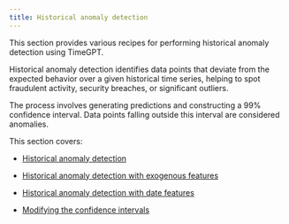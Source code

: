 ```yaml
---
title: Historical anomaly detection
---
```


This section provides various recipes for performing historical anomaly
detection using TimeGPT.

Historical anomaly detection identifies data points that deviate from
the expected behavior over a given historical time series, helping to
spot fraudulent activity, security breaches, or significant outliers.

The process involves generating predictions and constructing a 99%
confidence interval. Data points falling outside this interval are
considered anomalies.

This section covers:

-   [Historical anomaly
    detection](https://docs.nixtla.io/docs/capabilities-historical-anomaly-detection-quickstart)

-   [Historical anomaly detection with exogenous
    features](https://docs.nixtla.io/docs/capabilities-historical-anomaly-detection-add_exogenous_variables)

-   [Historical anomaly detection with date
    features](https://docs.nixtla.io/docs/capabilities-historical-anomaly-detection-add_date_features)

-   [Modifying the confidence
    intervals](https://docs.nixtla.io/docs/capabilities-historical-anomaly-detection-add_confidence_levels)

